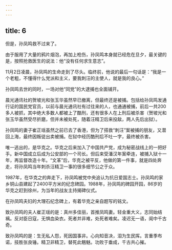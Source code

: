 ```yaml
---
---
---
```

title: 6
---



但是，孙凤鸣救不过来了。

由于服用了大量的鸦片烟泡，再加上枪伤，孙凤鸣本身就已经危在旦夕，最关键的是，按照抢救医生的说法：他“没有任何求生意志”。

11月2日凌晨，孙凤鸣的生命走到了尽头。临终前，他说的最后一句话是：“我是一个老粗，不懂得什么党派和主义，要我刺汪的主使人，就是我的良心。”

孙凤鸣去世的同时，一场对他“同党”的大逮捕也全面铺开。

晨光通讯社的贺坡光和张玉华虽然早已撤离，但最终还是被捕。包括给孙凤鸣发通行证的国民党官员，以前与晨光通讯社有过往来的人，也通通被捕，前后一共200多人被抓，其中绝大多数人都被上了酷刑，还有很多人在上刑后被杀害（贺坡光和张玉华虽然受尽折磨，但并未被处死，随着汪精卫后来投敌，两人先后出狱）。

孙凤鸣的妻子崔正瑶虽然之前已去了香港，但为了搭救“刺汪”案被捕的朋友，又潜回上海，最终因叛徒出卖被捕。在狱中经历酷刑后不吐一字，最终被杀害。

唯一逃出的，是华克之。华克之后来加入了中国共产党，成为秘密战线上的一把好手。新中国成立后成为公安部的一个司长。但后来受潘汉年案牵连，被捕入狱十一年，再监督改造十年。“文革”后，华克之被平反，他做的第一件事，就是四处奔走，将孙凤鸣当年刺杀汪精卫一事的很多细节公之于众。

1987年，在华克之的奔走下，孙凤鸣被党中央追认为抗日爱国志士。孙凤鸣的家乡铜山县建起了2400平方米的纪念碑园。1988年，孙凤鸣的碑园开园，86岁的华克之赶到徐州，为当年的战友主持揭碑仪式。

在孙凤鸣夫妇的大理石纪念碑上，有着华克之亲自题写的铭文。

致孙凤鸣的夫人崔正瑶的是：真州多佳丽，首推凤鸣妻。轻金重大义，志同始结褵。反对臣日寇，无惧血染衣。死者并非难，处死者难矣。凌迟无一语，闺中千古奇。

致孙凤鸣的是：生无私人怨，死因国事非。心向知音决，泪为生民挥。言重季布诺，技胜张良锤。精卫非精卫，替死此魑魅。功败于垂成，千古共心摧。